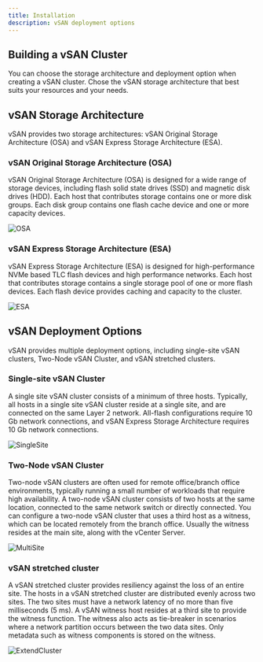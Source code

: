```yaml
---
title: Installation
description: vSAN deployment options
---
```


## Building a vSAN Cluster

You can choose the storage architecture and deployment option when creating a vSAN cluster.
Chose the vSAN storage architecture that best suits your resources and your needs.

## vSAN Storage Architecture

vSAN provides two storage architectures: vSAN Original Storage Architecture (OSA) and vSAN Express Storage Architecture (ESA).

### vSAN Original Storage Architecture (OSA)

vSAN Original Storage Architecture (OSA) is designed for a wide range of storage devices, including flash solid state drives (SSD) and magnetic disk drives (HDD). Each host that contributes storage contains one or more disk groups. Each disk group contains one flash cache device and one or more capacity devices.

![OSA](https://sre.ecarry.uk/osa.jpeg)

### vSAN Express Storage Architecture (ESA)

vSAN Express Storage Architecture (ESA) is designed for high-performance NVMe based TLC flash devices and high performance networks. Each host that contributes storage contains a single storage pool of one or more flash devices. Each flash device provides caching and capacity to the cluster.

![ESA](https://sre.ecarry.uk/esa.webp)

## vSAN Deployment Options

vSAN provides multiple deployment options, including single-site vSAN clusters, Two-Node vSAN Cluster, and vSAN stretched clusters.

### Single-site vSAN Cluster

A single site vSAN cluster consists of a minimum of three hosts. Typically, all hosts in a single site vSAN cluster reside at a single site, and are connected on the same Layer 2 network. All-flash configurations require 10 Gb network connections, and vSAN Express Storage Architecture requires 10 Gb network connections.

![SingleSite](https://sre.ecarry.uk/singlesite.webp)

### Two-Node vSAN Cluster

Two-node vSAN clusters are often used for remote office/branch office environments, typically running a small number of workloads that require high availability. A two-node vSAN cluster consists of two hosts at the same location, connected to the same network switch or directly connected. You can configure a two-node vSAN cluster that uses a third host as a witness, which can be located remotely from the branch office. Usually the witness resides at the main site, along with the vCenter Server.

![MultiSite](https://sre.ecarry.uk/multisite.png)

### vSAN stretched cluster

A vSAN stretched cluster provides resiliency against the loss of an entire site. The hosts in a vSAN stretched cluster are distributed evenly across two sites. The two sites must have a network latency of no more than five milliseconds (5 ms). A vSAN witness host resides at a third site to provide the witness function. The witness also acts as tie-breaker in scenarios where a network partition occurs between the two data sites. Only metadata such as witness components is stored on the witness.

![ExtendCluster](https://sre.ecarry.uk/extend.png)
